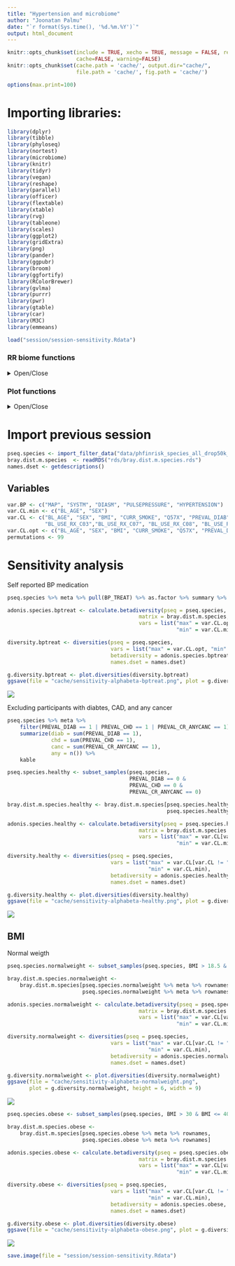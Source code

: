 ```yaml
---
title: "Hypertension and microbiome"
author: "Joonatan Palmu"
date: "`r format(Sys.time(), '%d.%m.%Y')`"
output: html_document
---
```

	
```r
knitr::opts_chunk$set(include = TRUE, xecho = TRUE, message = FALSE, results='asis',
                      cache=FALSE, warning=FALSE)
knitr::opts_chunk$set(cache.path = 'cache/', output.dir="cache/",
                      file.path = 'cache/', fig.path = 'cache/')

options(max.print=100)
```

# Importing libraries:

```r
library(dplyr)
library(tibble)
library(phyloseq)
library(nortest)
library(microbiome)
library(knitr)
library(tidyr)
library(vegan)
library(reshape)
library(parallel)
library(officer)
library(flextable)
library(xtable)
library(rvg)
library(tableone)
library(scales)
library(ggplot2)
library(gridExtra)
library(png)
library(pander)
library(ggpubr)
library(broom)
library(ggfortify)
library(RColorBrewer)
library(gvlma)
library(purrr)
library(pwr)
library(gtable)
library(car)
library(M3C)
library(emmeans)
```

```r
load("session/session-sensitivity.Rdata")
```

### RR biome functions

<details>
  <summary>Open/Close</summary>
  
```r
source("articletwo-rrbiome.R")
```

</details>

### Plot functions

<details>
  <summary>Open/Close</summary>

```r
source("articletwo-ggplot.R")
```

</details>

# Import previous session

```r
pseq.species <- import_filter_data("data/phfinrisk_species_all_drop50k_2018-12-21.RDs")
bray.dist.m.species  <- readRDS("rds/bray.dist.m.species.rds")
names.dset <- getdescriptions()
```

## Variables

```r
var.BP <- c("MAP", "SYSTM", "DIASM", "PULSEPRESSURE", "HYPERTENSION")
var.CL.min <- c("BL_AGE", "SEX")
var.CL <- c("BL_AGE", "SEX", "BMI", "CURR_SMOKE", "Q57X", "PREVAL_DIAB",
            "BL_USE_RX_C03","BL_USE_RX_C07", "BL_USE_RX_C08", "BL_USE_RX_C09")
var.CL.opt <- c("BL_AGE", "SEX", "BMI", "CURR_SMOKE", "Q57X", "PREVAL_DIAB", "BP_TREAT")
permutations <- 99
```


# Sensitivity analysis

Self reported BP medication

```r
pseq.species %>% meta %>% pull(BP_TREAT) %>% as.factor %>% summary %>% kable
```

```r
adonis.species.bptreat <- calculate.betadiversity(pseq = pseq.species,
                                          matrix = bray.dist.m.species,
                                          vars = list("max" = var.CL.opt,
                                                      "min" = var.CL.min))

diversity.bptreat <- diversities(pseq = pseq.species,
                                 vars = list("max" = var.CL.opt, "min" = var.CL.min),
                                 betadiversity = adonis.species.bptreat,
                                 names.dset = names.dset)

g.diversity.bptreat <- plot.diversities(diversity.bptreat)
ggsave(file = "cache/sensitivity-alphabeta-bptreat.png", plot = g.diversity.bptreat, height = 6, width = 9)
```

<img src="cache/sensitivity-alphabeta-bptreat.png"/>

Excluding participants with diabtes, CAD, and any cancer

```r
pseq.species %>% meta %>%
    filter(PREVAL_DIAB == 1 | PREVAL_CHD == 1 | PREVAL_CR_ANYCANC == 1) %>%
    summarize(diab = sum(PREVAL_DIAB == 1),
              chd = sum(PREVAL_CHD == 1),
              canc = sum(PREVAL_CR_ANYCANC == 1),
              any = n()) %>%
    kable
```


```r
pseq.species.healthy <- subset_samples(pseq.species,
                                       PREVAL_DIAB == 0 &
                                       PREVAL_CHD == 0 &
                                       PREVAL_CR_ANYCANC == 0) 

bray.dist.m.species.healthy <- bray.dist.m.species[pseq.species.healthy %>% meta %>% rownames,
                                                   pseq.species.healthy %>% meta %>% rownames]

adonis.species.healthy <- calculate.betadiversity(pseq = pseq.species.healthy,
                                          matrix = bray.dist.m.species.healthy,
                                          vars = list("max" = var.CL[var.CL != "PREVAL_DIAB"],
                                                      "min" = var.CL.min))

diversity.healthy <- diversities(pseq = pseq.species,
                                 vars = list("max" = var.CL[var.CL != "PREVAL_DIAB"],
                                             "min" = var.CL.min),
                                 betadiversity = adonis.species.healthy,
                                 names.dset = names.dset)

g.diversity.healthy <- plot.diversities(diversity.healthy)
ggsave(file = "cache/sensitivity-alphabeta-healthy.png", plot = g.diversity.healthy, height = 6, width = 9)
```

<img src="cache/sensitivity-alphabeta-healthy.png"/>

## BMI

Normal weigth

```r
pseq.species.normalweight <- subset_samples(pseq.species, BMI > 18.5 & BMI <= 25) 

bray.dist.m.species.normalweight <-
    bray.dist.m.species[pseq.species.normalweight %>% meta %>% rownames,
                        pseq.species.normalweight %>% meta %>% rownames]

adonis.species.normalweight <- calculate.betadiversity(pseq = pseq.species.normalweight,
                                          matrix = bray.dist.m.species.normalweight,
                                          vars = list("max" = var.CL[var.CL != "PREVAL_DIAB"],
                                                      "min" = var.CL.min))

diversity.normalweight <- diversities(pseq = pseq.species,
                                 vars = list("max" = var.CL[var.CL != "PREVAL_DIAB"],
                                             "min" = var.CL.min),
                                 betadiversity = adonis.species.normalweight,
                                 names.dset = names.dset)

g.diversity.normalweight <- plot.diversities(diversity.normalweight)
ggsave(file = "cache/sensitivity-alphabeta-normalweight.png",
       plot = g.diversity.normalweight, height = 6, width = 9)
```

<img src="cache/sensitivity-alphabeta-normalweight.png"/>

```r
pseq.species.obese <- subset_samples(pseq.species, BMI > 30 & BMI <= 40) 

bray.dist.m.species.obese <-
    bray.dist.m.species[pseq.species.obese %>% meta %>% rownames,
                        pseq.species.obese %>% meta %>% rownames]

adonis.species.obese <- calculate.betadiversity(pseq = pseq.species.obese,
                                          matrix = bray.dist.m.species.obese,
                                          vars = list("max" = var.CL[var.CL != "PREVAL_DIAB"],
                                                      "min" = var.CL.min))

diversity.obese <- diversities(pseq = pseq.species,
                                 vars = list("max" = var.CL[var.CL != "PREVAL_DIAB"],
                                             "min" = var.CL.min),
                                 betadiversity = adonis.species.obese,
                                 names.dset = names.dset)

g.diversity.obese <- plot.diversities(diversity.obese)
ggsave(file = "cache/sensitivity-alphabeta-obese.png", plot = g.diversity.obese, height = 6, width = 9)
```

<img src="cache/sensitivity-alphabeta-obese.png"/>

```r
save.image(file = "session/session-sensitivity.Rdata")
```
